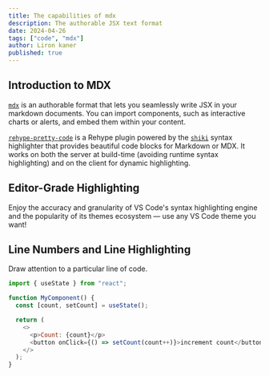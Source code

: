 ---
title: The capabilities of mdx
description: The authorable JSX text format
date: 2024-04-26
tags: ["code", "mdx"]
author: Liron kaner
published: true
---

## Introduction to MDX

[`mdx`](https://github.com/mdx-js/mdx) is an authorable format that lets you seamlessly write JSX in your markdown documents. You can import components, such as interactive charts or alerts, and embed them within your content.

[`rehype-pretty-code`](https://github.com/atomiks/rehype-pretty-code) is a Rehype plugin powered by the
[`shiki`](https://github.com/shikijs/shiki) syntax highlighter that provides beautiful code blocks for Markdown or MDX. It works on both the server at build-time (avoiding runtime syntax highlighting) and on the client for dynamic highlighting.

## Editor-Grade Highlighting

Enjoy the accuracy and granularity of VS Code's syntax highlighting engine and
the popularity of its themes ecosystem — use any VS Code theme you want!

## Line Numbers and Line Highlighting

Draw attention to a particular line of code.

```js {4} showLineNumbers
import { useState } from "react";

function MyComponent() {
  const [count, setCount] = useState();

  return (
    <>
      <p>Count: {count}</p>
      <button onClick={() => setCount(count++)}>increment count</button>
    </>
  );
}
```
